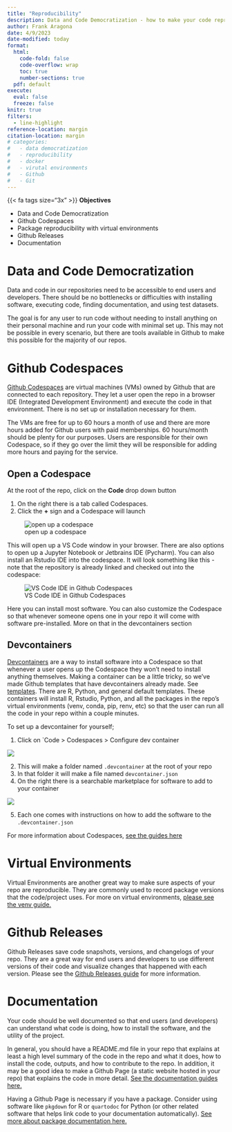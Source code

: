 ```yaml
---
title: "Reproducibility"
description: Data and Code Democratization - how to make your code reproducible
author: Frank Aragona
date: 4/9/2023
date-modified: today
format: 
  html:
    code-fold: false
    code-overflow: wrap
    toc: true
    number-sections: true
  pdf: default
execute: 
  eval: false
  freeze: false
knitr: true
filters: 
  - line-highlight
reference-location: margin
citation-location: margin
# categories:
#   - data democratization
#   - reproducibility
#   - docker
#   - virutal environments
#   - Github
#   - Git
---
```


::: {.note .medframe}
{{< fa tags size="3x" >}} **Objectives**

-   Data and Code Democratization
-   Github Codespaces
-   Package reproducibility with virtual environments
-   Github Releases
-   Documentation
:::

# Data and Code Democratization

Data and code in our repositories need to be accessible to end users and developers. There should be no bottlenecks or difficulties with installing software, executing code, finding documentation, and using test datasets.

The goal is for any user to run code without needing to install anything on their personal machine and run your code with minimal set up. This may not be possible in every scenario, but there are tools available in Github to make this possible for the majority of our repos.

# Github Codespaces

[Github Codespaces](https://github.com/features/codespaces) are virtual machines (VMs) owned by Github that are connected to each repository. They let a user open the repo in a browser IDE (Integrated Development Environment) and execute the code in that environment. There is no set up or installation necessary for them.

The VMs are free for up to 60 hours a month of use and there are more hours added for Github users with paid memberships. 60 hours/month should be plenty for our purposes. Users are responsible for their own Codespace, so if they go over the limit they will be responsible for adding more hours and paying for the service.

## Open a Codespace

At the root of the repo, click on the **Code** drop down button

1.  On the right there is a tab called Codespaces.
2.  Click the **+** sign and a Codespace will launch

![open up a codespace](images/codespace.png)

This will open up a VS Code window in your browser. There are also options to open up a Jupyter Notebook or Jetbrains IDE (Pycharm). You can also install an Rstudio IDE into the codespace. It will look something like this - note that the repository is already linked and checked out into the codespace:

![VS Code IDE in Github Codespaces](images/codespace_vscode.jpg)

Here you can install most software. You can also customize the Codespace so that whenever someone opens one in your repo it will come with software pre-installed. More on that in the devcontainers section

## Devcontainers

[Devcontainers](https://docs.github.com/en/codespaces/setting-up-your-project-for-codespaces/adding-a-dev-container-configuration/introduction-to-dev-containers) are a way to install software into a Codespace so that whenever a user opens up the Codespace they won't need to install anything themselves. Making a container can be a little tricky, so we've made Github templates that have devcontainers already made. See [templates](../tools/templates.qmd). There are R, Python, and general default templates. These containers will install R, Rstudio, Python, and all the packages in the repo's virtual environments (venv, conda, pip, renv, etc) so that the user can run all the code in your repo within a couple minutes.

To set up a devcontainer for yourself;

1.  Click on \`Code \> Codespaces \> Configure dev container

![](images/devcontainer.jpg)

2.  This will make a folder named `.devcontainer` at the root of your repo
3.  In that folder it will make a file named `devcontainer.json`
4.  On the right there is a searchable marketplace for software to add to your container

![](images/devmarket.jpg)

5.  Each one comes with instructions on how to add the software to the `.devcontainer.json`

For more information about Codespaces, [see the guides here](../tools/codespaces.qmd)

# Virtual Environments

Virtual Environments are another great way to make sure aspects of your repo are reproducible. They are commonly used to record package versions that the code/project uses. For more on virtual environments, [please see the venv guide.](../tools/renv.qmd)

# Github Releases

Github Releases save code snapshots, versions, and changelogs of your repo. They are a great way for end users and developers to use different versions of their code and visualize changes that happened with each version. Please see the [Github Releases guide](../tools/release.qmd) for more information.

# Documentation

Your code should be well documented so that end users (and developers) can understand what code is doing, how to install the software, and the utility of the project. 

In general, you should have a README.md file in your repo that explains at least a high level summary of the code in the repo and what it does, how to install the code, outputs, and how to contribute to the repo. In addition, it may be a good idea to make a Github Page (a static website hosted in your repo) that explains the code in more detail. [See the documentation guides here.](../tools/how_to.qmd)

Having a Github Page is necessary if you have a package. Consider using software like `pkgdown` for R or `quartodoc` for Python (or other related software that helps link code to your documentation automatically). [See more about package documentation here.](../tools/pkgdoc.qmd)
